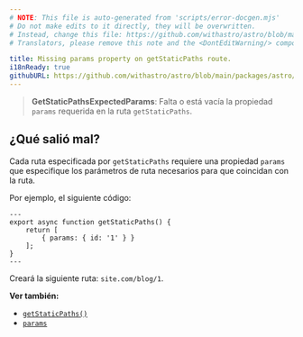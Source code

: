 ```yaml
---
# NOTE: This file is auto-generated from 'scripts/error-docgen.mjs'
# Do not make edits to it directly, they will be overwritten.
# Instead, change this file: https://github.com/withastro/astro/blob/main/packages/astro/src/core/errors/errors-data.ts
# Translators, please remove this note and the <DontEditWarning/> component.

title: Missing params property on getStaticPaths route.
i18nReady: true
githubURL: https://github.com/withastro/astro/blob/main/packages/astro/src/core/errors/errors-data.ts
---
```


> **GetStaticPathsExpectedParams**: Falta o está vacía la propiedad `params` requerida en la ruta `getStaticPaths`.

## ¿Qué salió mal?

Cada ruta especificada por `getStaticPaths` requiere una propiedad `params` que especifique los parámetros de ruta necesarios para que coincidan con la ruta.

Por ejemplo, el siguiente código:

```astro title="pages/blog/[id].astro"
---
export async function getStaticPaths() {
	return [
		{ params: { id: '1' } }
	];
}
---
```
Creará la siguiente ruta: `site.com/blog/1`.

**Ver también:**

-  [`getStaticPaths()`](/es/reference/api-reference/#getstaticpaths)
-  [`params`](/es/reference/api-reference/#params)
